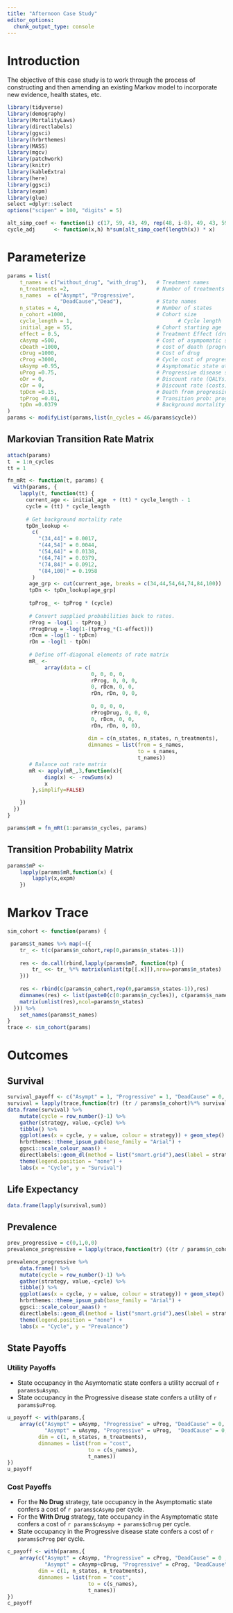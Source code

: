 ```yaml
---
title: "Afternoon Case Study"
editor_options: 
  chunk_output_type: console
---
```


# Introduction

The objective of this case study is to work through the process of constructing and then amending an existing Markov model to incorporate new evidence, health states, etc.

```r
library(tidyverse)
library(demography)
library(MortalityLaws)
library(directlabels)
library(ggsci)
library(hrbrthemes)
library(MASS)
library(mgcv)
library(patchwork)
library(knitr)
library(kableExtra)
library(here)
library(ggsci)
library(expm)
library(glue)
select =dplyr::select
options("scipen" = 100, "digits" = 5)

alt_simp_coef <- function(i) c(17, 59, 43, 49, rep(48, i-8), 49, 43, 59, 17) / 48
cycle_adj      <- function(x,h) h*sum(alt_simp_coef(length(x)) * x)

```

# Parameterize

```r
params = list(
    t_names = c("without_drug", "with_drug"),   # Treatment names
    n_treatments =2,                            # Number of treatments
    s_names  = c("Asympt", "Progressive", 
                 "DeadCause","Dead"),           # State names
    n_states = 4,                               # Number of states
    n_cohort =1000,                             # Cohort size
    cycle_length = 1,                                  # Cycle length
    initial_age = 55,                           # Cohort starting age
    effect = 0.5,                               # Treatment Effect (drug) 
    cAsymp =500,                                # Cost of asympomatic state
    cDeath =1000,                               # cost of death (progressive disease state only)
    cDrug =1000,                                # Cost of drug
    cProg =3000,                                # Cycle cost of progressive disease
    uAsymp =0.95,                               # Asymptomatic state utility
    uProg =0.75,                                # Progressive disease state utility
    oDr = 0,                                    # Discount rate (QALYs)
    cDr = 0,                                    # Discount rate (costs)
    tpDcm =0.15,                                # Death from progressive disease trans prob
    tpProg =0.01,                               # Transition prob: progressive disease
    tpDn =0.0379                                # Background mortality transition prob
)
params <- modifyList(params,list(n_cycles = 46/params$cycle))
```

## Markovian Transition Rate Matrix

```r
attach(params)
t  = 1:n_cycles
tt = 1
```

```r

fn_mRt <- function(t, params) {
  with(params, {
    lapply(t, function(tt) {
      current_age <- initial_age  + (tt) * cycle_length - 1
      cycle = (tt) * cycle_length
      
      # Get background mortality rate
      tpDn_lookup <-
        c(
          "(34,44]" = 0.0017,
          "(44,54]" = 0.0044,
          "(54,64]" = 0.0138,
          "(64,74]" = 0.0379,
          "(74,84]" = 0.0912,
          "(84,100]" = 0.1958
        )
       age_grp <- cut(current_age, breaks = c(34,44,54,64,74,84,100))
       tpDn <- tpDn_lookup[age_grp]
       
       tpProg_ <- tpProg * (cycle)
       
       # Convert supplied probabilities back to rates. 
       rProg = -log(1 - tpProg_)
       rProgDrug = -log(1-(tpProg_*(1-effect)))
       rDcm = -log(1 - tpDcm)
       rDn = -log(1 - tpDn)
       
       # Define off-diagonal elements of rate matrix
       mR_ <- 
            array(data = c(
                           0, 0, 0, 0,   
                           rProg, 0, 0, 0,
                           0, rDcm, 0, 0,
                           rDn, rDn, 0, 0,
                           
                           0, 0, 0, 0,
                           rProgDrug, 0, 0, 0,
                           0, rDcm, 0, 0,
                           rDn, rDn, 0, 0),
                  
                          dim = c(n_states, n_states, n_treatments),
                          dimnames = list(from = s_names,
                                          to = s_names,
                                          t_names))
       # Balance out rate matrix
       mR <- apply(mR_,3,function(x){
            diag(x) <- -rowSums(x)
            x
        },simplify=FALSE)

    })
  })
}

params$mR = fn_mRt(1:params$n_cycles, params)

```

## Transition Probability Matrix

```r
params$mP <- 
    lapply(params$mR,function(x) {
        lapply(x,expm)
    })
```

# Markov Trace

```r
sim_cohort <- function(params) {

 params$t_names %>% map(~({ 
    tr_ <- t(c(params$n_cohort,rep(0,params$n_states-1))) 
    
    res <- do.call(rbind,lapply(params$mP, function(tp) {
        tr_ <<- tr_ %*% matrix(unlist(tp[[.x]]),nrow=params$n_states)
    }))
    
    res <- rbind(c(params$n_cohort,rep(0,params$n_states-1)),res) 
    dimnames(res) <- list(paste0(c(0:params$n_cycles)), c(params$s_names))
    matrix(unlist(res),ncol=params$n_states)
  })) %>% 
    set_names(params$t_names) 
}
trace <- sim_cohort(params)
```

# Outcomes

## Survival 

```r
survival_payoff <- c("Asympt" = 1, "Progressive" = 1, "DeadCause" = 0, "Dead" = 0 )
survival = lapply(trace,function(tr) (tr / params$n_cohort)%*% survival_payoff)
data.frame(survival) %>% 
    mutate(cycle = row_number()-1) %>% 
    gather(strategy, value,-cycle) %>% 
    tibble() %>% 
    ggplot(aes(x = cycle, y = value, colour = strategy)) + geom_step() + 
    hrbrthemes::theme_ipsum_pub(base_family = "Arial") + 
    ggsci::scale_colour_aaas() + 
    directlabels::geom_dl(method = list("smart.grid"),aes(label = strategy)) + 
    theme(legend.position = "none") + 
    labs(x = "Cycle", y = "Survival")
```

## Life Expectancy

```r
data.frame(lapply(survival,sum))
```

## Prevalence 

```r
prev_progressive = c(0,1,0,0)
prevalence_progressive = lapply(trace,function(tr) ((tr / params$n_cohort) %*% prev_progressive) / ((tr / params$n_cohort) %*% c(1,1,0,0)))  

prevalence_progressive %>% 
    data.frame() %>% 
    mutate(cycle = row_number()-1) %>% 
    gather(strategy, value,-cycle) %>% 
    tibble() %>% 
    ggplot(aes(x = cycle, y = value, colour = strategy)) + geom_step() + 
    hrbrthemes::theme_ipsum_pub(base_family = "Arial") + 
    ggsci::scale_colour_aaas() + 
    directlabels::geom_dl(method = list("smart.grid"),aes(label = strategy)) + 
    theme(legend.position = "none") + 
    labs(x = "Cycle", y = "Prevalance")
```

## State Payoffs

### Utility Payoffs

-   State occupancy in the Asymtomatic state confers a utility accrual of `r params$uAsymp`.
-   State occupancy in the Progressive disease state confers a utility of `r params$uProg`.

```r
u_payoff <- with(params,{
    array(c("Asympt" = uAsymp, "Progressive" = uProg, "DeadCause" = 0, "Dead" = 0, 
            "Asympt" = uAsymp, "Progressive" = uProg,  "DeadCause" = 0, "Dead" = 0 ),
          dim = c(1, n_states, n_treatments),
          dimnames = list(from = "cost",
                          to = c(s_names),
                          t_names))
})
u_payoff
```

### Cost Payoffs

-   For the **No Drug** strategy, tate occupancy in the Asymptomatic state confers a cost of `r params$cAsymp` per cycle.
-   For the **With Drug** strategy, tate occupancy in the Asymptomatic state confers a cost of `r params$cAsymp + params$cDrug` per cycle.
-   State occupancy in the Progressive disease state confers a cost of `r params$cProg` per cycle.

```r
c_payoff <- with(params,{
    array(c("Asympt" = cAsymp, "Progressive" = cProg, "DeadCause" = 0 , "Dead" = 0, 
            "Asympt" = cAsymp+cDrug, "Progressive" = cProg, "DeadCause" = 0 , "Dead" = 0 ),
          dim = c(1, n_states, n_treatments),
          dimnames = list(from = "cost",
                          to = c(s_names),
                          t_names))
})
c_payoff
```



